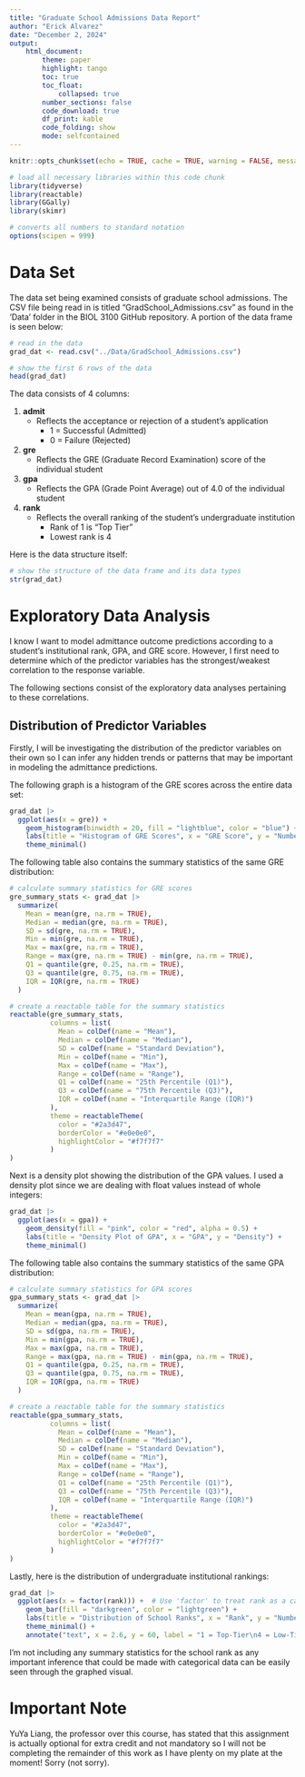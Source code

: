 ```yaml
---
title: "Graduate School Admissions Data Report"
author: "Erick Alvarez"
date: "December 2, 2024"
output: 
    html_document:
        theme: paper
        highlight: tango
        toc: true
        toc_float:
            collapsed: true
        number_sections: false
        code_download: true
        df_print: kable
        code_folding: show
        mode: selfcontained
---
```


```r
knitr::opts_chunk$set(echo = TRUE, cache = TRUE, warning = FALSE, message = FALSE)

```

```r
# load all necessary libraries within this code chunk 
library(tidyverse)
library(reactable)
library(GGally)
library(skimr)

# converts all numbers to standard notation 
options(scipen = 999)

```

# Data Set
The data set being examined consists of graduate school admissions. The CSV file being read in is titled "GradSchool_Admissions.csv" as found in the 'Data' folder in the BIOL 3100 GitHub repository. A portion of the data frame is seen below: 

```r
# read in the data 
grad_dat <- read.csv("../Data/GradSchool_Admissions.csv")

# show the first 6 rows of the data 
head(grad_dat)

```
The data consists of 4 columns:

1. **admit** 
    - Reflects the acceptance or rejection of a student's application 
      - 1 = Successful (Admitted)
      - 0 = Failure (Rejected)
      
2. **gre**
    - Reflects the GRE (Graduate Record Examination) score of the individual student 
    
3. **gpa** 
    - Reflects the GPA (Grade Point Average) out of 4.0 of the individual student 
    
4. **rank** 
    - Reflects the overall ranking of the student's undergraduate institution 
      - Rank of 1 is "Top Tier"
      - Lowest rank is 4 
      
Here is the data structure itself: 

```r
# show the structure of the data frame and its data types 
str(grad_dat)

```

# Exploratory Data Analysis 
I know I want to model admittance outcome predictions according to a student's institutional rank, GPA, and GRE score. However, I first need to determine which of the predictor variables has the strongest/weakest correlation to the response variable. 

The following sections consist of the exploratory data analyses pertaining to these correlations. 

## Distribution of Predictor Variables 
Firstly, I will be investigating the distribution of the predictor variables on their own so I can infer any hidden trends or patterns that may be important in modeling the admittance predictions. 

The following graph is a histogram of the GRE scores across the entire data set:

```r
grad_dat |>
  ggplot(aes(x = gre)) +
    geom_histogram(binwidth = 20, fill = "lightblue", color = "blue") +
    labs(title = "Histogram of GRE Scores", x = "GRE Score", y = "Number of Students") +
    theme_minimal()

```

The following table also contains the summary statistics of the same GRE distribution:

```r
# calculate summary statistics for GRE scores
gre_summary_stats <- grad_dat |>
  summarize(
    Mean = mean(gre, na.rm = TRUE),
    Median = median(gre, na.rm = TRUE),
    SD = sd(gre, na.rm = TRUE),
    Min = min(gre, na.rm = TRUE),
    Max = max(gre, na.rm = TRUE),
    Range = max(gre, na.rm = TRUE) - min(gre, na.rm = TRUE),
    Q1 = quantile(gre, 0.25, na.rm = TRUE),
    Q3 = quantile(gre, 0.75, na.rm = TRUE),
    IQR = IQR(gre, na.rm = TRUE)
  )

# create a reactable table for the summary statistics
reactable(gre_summary_stats, 
          columns = list(
            Mean = colDef(name = "Mean"),
            Median = colDef(name = "Median"),
            SD = colDef(name = "Standard Deviation"),
            Min = colDef(name = "Min"),
            Max = colDef(name = "Max"),
            Range = colDef(name = "Range"),
            Q1 = colDef(name = "25th Percentile (Q1)"),
            Q3 = colDef(name = "75th Percentile (Q3)"),
            IQR = colDef(name = "Interquartile Range (IQR)")
          ),
          theme = reactableTheme(
            color = "#2a3d47", 
            borderColor = "#e0e0e0", 
            highlightColor = "#f7f7f7"
          )
)

```

Next is a density plot showing the distribution of the GPA values. I used a density plot since we are dealing with float values instead of whole integers:

```r
grad_dat |> 
  ggplot(aes(x = gpa)) +
    geom_density(fill = "pink", color = "red", alpha = 0.5) +
    labs(title = "Density Plot of GPA", x = "GPA", y = "Density") +
    theme_minimal()

```

The following table also contains the summary statistics of the same GPA distribution:

```r
# calculate summary statistics for GPA scores
gpa_summary_stats <- grad_dat |>
  summarize(
    Mean = mean(gpa, na.rm = TRUE),
    Median = median(gpa, na.rm = TRUE),
    SD = sd(gpa, na.rm = TRUE),
    Min = min(gpa, na.rm = TRUE),
    Max = max(gpa, na.rm = TRUE),
    Range = max(gpa, na.rm = TRUE) - min(gpa, na.rm = TRUE),
    Q1 = quantile(gpa, 0.25, na.rm = TRUE),
    Q3 = quantile(gpa, 0.75, na.rm = TRUE),
    IQR = IQR(gpa, na.rm = TRUE)
  )

# create a reactable table for the summary statistics
reactable(gpa_summary_stats, 
          columns = list(
            Mean = colDef(name = "Mean"),
            Median = colDef(name = "Median"),
            SD = colDef(name = "Standard Deviation"),
            Min = colDef(name = "Min"),
            Max = colDef(name = "Max"),
            Range = colDef(name = "Range"),
            Q1 = colDef(name = "25th Percentile (Q1)"),
            Q3 = colDef(name = "75th Percentile (Q3)"),
            IQR = colDef(name = "Interquartile Range (IQR)")
          ),
          theme = reactableTheme(
            color = "#2a3d47", 
            borderColor = "#e0e0e0", 
            highlightColor = "#f7f7f7"
          )
)

```

Lastly, here is the distribution of undergraduate institutional rankings: 

```r
grad_dat |>
  ggplot(aes(x = factor(rank))) +  # Use 'factor' to treat rank as a categorical variable
    geom_bar(fill = "darkgreen", color = "lightgreen") +
    labs(title = "Distribution of School Ranks", x = "Rank", y = "Number of Students") +
    theme_minimal() +
    annotate("text", x = 2.6, y = 60, label = "1 = Top-Tier\n4 = Low-Tier", color = "black", size = 5, hjust = 0)

```

I'm not including any summary statistics for the school rank as any important inference that could be made with categorical data can be easily seen through the graphed visual. 

# **Important Note**
YuYa Liang, the professor over this course, has stated that this assignment is actually optional for extra credit and not mandatory so I will not be completing the remainder of this work as I have plenty on my plate at the moment! Sorry (not sorry). 
